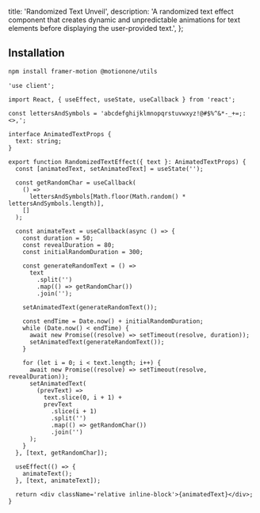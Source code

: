   title: 'Randomized Text Unveil',
  description:
    'A randomized text effect component that creates dynamic and unpredictable animations for text elements before displaying the user-provided text.',
};

<ComponentCodePreview name='randomized-text-unveil' hasReTrigger isFitheight />

## Installation

```bash
npm install framer-motion @motionone/utils
```

```tsx text-randomized.tsx
'use client';

import React, { useEffect, useState, useCallback } from 'react';

const lettersAndSymbols = 'abcdefghijklmnopqrstuvwxyz!@#$%^&*-_+=;:<>,';

interface AnimatedTextProps {
  text: string;
}

export function RandomizedTextEffect({ text }: AnimatedTextProps) {
  const [animatedText, setAnimatedText] = useState('');

  const getRandomChar = useCallback(
    () =>
      lettersAndSymbols[Math.floor(Math.random() * lettersAndSymbols.length)],
    []
  );

  const animateText = useCallback(async () => {
    const duration = 50;
    const revealDuration = 80;
    const initialRandomDuration = 300;

    const generateRandomText = () =>
      text
        .split('')
        .map(() => getRandomChar())
        .join('');

    setAnimatedText(generateRandomText());

    const endTime = Date.now() + initialRandomDuration;
    while (Date.now() < endTime) {
      await new Promise((resolve) => setTimeout(resolve, duration));
      setAnimatedText(generateRandomText());
    }

    for (let i = 0; i < text.length; i++) {
      await new Promise((resolve) => setTimeout(resolve, revealDuration));
      setAnimatedText(
        (prevText) =>
          text.slice(0, i + 1) +
          prevText
            .slice(i + 1)
            .split('')
            .map(() => getRandomChar())
            .join('')
      );
    }
  }, [text, getRandomChar]);

  useEffect(() => {
    animateText();
  }, [text, animateText]);

  return <div className='relative inline-block'>{animatedText}</div>;
}
```

